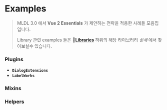# Examples

> MLDL 3.0 에서 **Vue 2 Essentials** 가 제안하는 전략을 적용한 사례들 모음집입니다.
>
> Library 관련 examples 들은 🔗[**Libraries**](/docs/categories/library) 하위의 해당 라이브러리 _상세_ 에서 찾아보실수 있습니다.

### Plugins

- **`DialogExtensions`**
- **`LabelWorks`**

### Mixins

### Helpers
